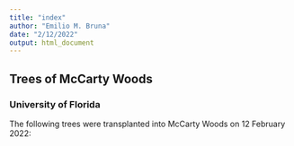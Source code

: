 ```yaml
---
title: "index"
author: "Emilio M. Bruna"
date: "2/12/2022"
output: html_document
---
```

## Trees of McCarty Woods
### University of Florida

The following trees were transplanted into McCarty Woods on 12 February 2022:

